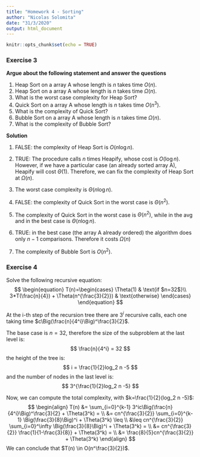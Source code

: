 ```yaml
---
title: "Homework 4 - Sorting"
author: "Nicolas Solomita"
date: "31/3/2020"
output: html_document
---
```

  
```r
knitr::opts_chunk$set(echo = TRUE)
```

### Exercise 3

__Argue about the following statement and answer the questions__
  
1. Heap Sort on a array A whose length is $n$ takes time $O(n)$.
2. Heap Sort on a array A whose length is $n$ takes time $\Omega(n)$.
3. What is the worst case complexity for Heap Sort?
4. Quick Sort on a array A whose length is $n$ takes time $O(n^3)$.
5. What is the complexity of Quick Sort?
6. Bubble Sort on a array A whose length is $n$ takes time $\Omega(n)$. 
7. What is the complexity of Bubble Sort?

__Solution__

1. FALSE: the complexity of Heap Sort is $O(n \log n)$.

2. TRUE: The procedure calls $n$ times Heapify, whose cost is $O(\log n)$. However, if we have a particular case (an already sorted array A), Heapify will cost $\Theta(1)$. Therefore, we can fix the complexity of Heap Sort at $\Omega(n)$.

3. The worst case complexity is $\Theta(n \log n)$.

4. FALSE: the complexity of Quick Sort in the worst case is $\Theta(n^2)$.

5. The complexity of Quick Sort in the worst case is $\Theta(n^2)$, while in the avg and in the best case is $\Theta(n \log n)$.

6. TRUE: in the best case (the array A already ordered) the algorithm does only $n-1$ comparisons. Therefore it costs $\Omega(n)$
  
7. The complexity of Bubble Sort is $O(n^2)$.

### Exercise 4
Solve the following recursive equation:
$$
\begin{equation}
  T(n)=\begin{cases}
    \Theta(1) & \text{if $n=32$}\\
    3*T(\frac{n}{4}) + \Theta(n^{\frac{3}{2}}) & \text{otherwise}
  \end{cases}
\end{equation}
$$

At the i-th step of the recursion tree there are $3^i$ recursive calls, each one taking time $c\Big(\frac{n}{4^i}\Big)^\frac{3}{2}$. 

The base case is $n=32$, therefore the size of the subproblem at the last level is:
$$
\frac{n}{4^i} = 32
$$
the height of the tree is:
$$
i = \frac{1}{2}log_2 n -5
$$
and the number of nodes in the last level is:
$$
3^{\frac{1}{2}log_2 n -5}
$$

Now, we can compute the total complexity, with $k=\frac{1}{2}(log_2 n -5)$:
$$
\begin{align}
T(n) &= \sum_{i=0}^{k-1} 3^ic\Big(\frac{n}{4^i}\Big)^\frac{3}{2} + \Theta(3^k) =
\\ &= cn^{\frac{3}{2}} \sum_{i=0}^{k-1} \Big(\frac{3}{8}\Big)^i + \Theta(3^k) \leq
\\ &\leq cn^{\frac{3}{2}} \sum_{i=0}^\infty \Big(\frac{3}{8}\Big)^i + \Theta(3^k) =
\\ &= cn^{\frac{3}{2}} \frac{1}{1-\frac{3}{8}} + \Theta(3^k) =
\\ &= \frac{8}{5}cn^{\frac{3}{2}} + \Theta(3^k)
\end{align}
$$
We can conclude that $T(n) \in O(n^\frac{3}{2})$.
